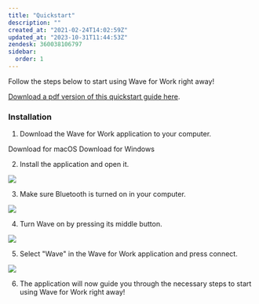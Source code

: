 ```yaml
---
title: "Quickstart"
description: ""
created_at: "2021-02-24T14:02:59Z"
updated_at: "2023-10-31T11:44:53Z"
zendesk: 360038106797
sidebar:
  order: 1
---
```



Follow the steps below to start using Wave for Work right away!

[ Download a pdf version of this quickstart guide here](/quickstart-guides/wave-for-work.pdf).

### Installation

1. Download the Wave for Work application to your computer.



<LinkButton href="https://github.com/genkiinstruments/releases/releases/download/wave_for_work/Wave_for_Work_mac.zip">Download for macOS</LinkButton>
<LinkButton href="https://github.com/genkiinstruments/releases/releases/download/wave_for_work/Wave_for_Work_win.exe" variant="secondary"> Download for Windows </LinkButton>

2. Install the application and open it.

![](/images/article_360017912397_image_3.jpg)

3. Make sure Bluetooth is turned on in your computer.

![](/images/article_360017912397_image_4.jpg)

4. Turn Wave on by pressing its middle button.

![](/images/article_360017912397_image_5.jpg)

5. Select "Wave" in the Wave for Work application and press connect.

![](/images/article_360017912397_image_6.jpg)

6. The application will now guide you through the necessary steps to start using Wave for Work right away!

